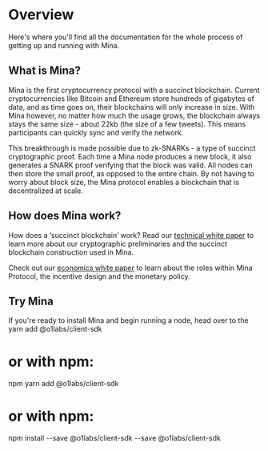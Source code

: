 
# Overview

Here's where you'll find all the documentation for the whole process of getting up and running with Mina.

## What is Mina?

Mina is the first cryptocurrency protocol with a succinct blockchain. Current cryptocurrencies like Bitcoin and Ethereum store hundreds of gigabytes of data, and as time goes on, their blockchains will only increase in size. With Mina however, no matter how much the usage grows, the blockchain always stays the same size - about 22kb<Footnote refNumber="1" link="/blog/22kb-sized-blockchain-a-technical-reference" /> (the size of a few tweets). This means participants can quickly sync and verify the network.

This breakthrough is made possible due to zk-SNARKs - a type of succinct cryptographic proof. Each time a Mina node produces a new block, it also generates a SNARK proof verifying that the block was valid. All nodes can then store the small proof, as opposed to the entire chain. By not having to worry about block size, the Mina protocol enables a blockchain that is decentralized at scale.

## How does Mina work?

How does a ‘succinct blockchain’ work? Read our [technical white paper](https://docs.minaprotocol.com/static/pdf/technicalWhitepaper.pdf) to learn more about our cryptographic preliminaries and the succinct blockchain construction used in Mina.

Check out our [economics white paper](https://docs.minaprotocol.com/static/pdf/economicsWhitepaper.pdf) to learn about the roles within Mina Protocol, the incentive design and the monetary policy.

## Try Mina

If you're ready to install Mina and begin running a node, head over to the <DocLink copy="Getting Started page." url="/getting-started" />
yarn add @o1labs/client-sdk
# or with npm:
npm yarn add @o1labs/client-sdk
# or with npm:
npm install --save @o1labs/client-sdk --save @o1labs/client-sdk
